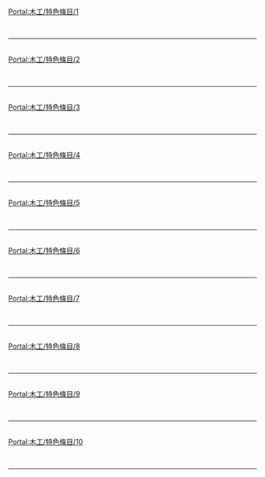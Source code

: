 {{Portal:木工/box-header|特色條目|Portal:木工/特色條目|}}
[[Portal:木工/特色條目/1|Portal:木工/特色條目/1]]<br> {{Portal:木工/特色條目/1}} <div style="clear: both"></div><br/><hr/><br/>
[[Portal:木工/特色條目/2|Portal:木工/特色條目/2]]<br> {{Portal:木工/特色條目/2}} <div style="clear: both"></div><br/><hr/><br/>
[[Portal:木工/特色條目/3|Portal:木工/特色條目/3]]<br> {{Portal:木工/特色條目/3}} <div style="clear: both"></div><br/><hr/><br/>
[[Portal:木工/特色條目/4|Portal:木工/特色條目/4]]<br> {{Portal:木工/特色條目/4}} <div style="clear: both"></div><br/><hr/><br/>
[[Portal:木工/特色條目/5|Portal:木工/特色條目/5]]<br> {{Portal:木工/特色條目/5}} <div style="clear: both"></div><br/><hr/><br/>
[[Portal:木工/特色條目/6|Portal:木工/特色條目/6]]<br> {{Portal:木工/特色條目/6}} <div style="clear: both"></div><br/><hr/><br/>
[[Portal:木工/特色條目/7|Portal:木工/特色條目/7]]<br> {{Portal:木工/特色條目/7}} <div style="clear: both"></div><br/><hr/><br/>
[[Portal:木工/特色條目/8|Portal:木工/特色條目/8]]<br> {{Portal:木工/特色條目/8}} <div style="clear: both"></div><br/><hr/><br/>
[[Portal:木工/特色條目/9|Portal:木工/特色條目/9]]<br> {{Portal:木工/特色條目/9}} <div style="clear: both"></div><br/><hr/><br/>
[[Portal:木工/特色條目/10|Portal:木工/特色條目/10]]<br> {{Portal:木工/特色條目/10}} <div style="clear: both"></div><br/><hr/><br/>
{{Portal:木工/box-footer|}}
